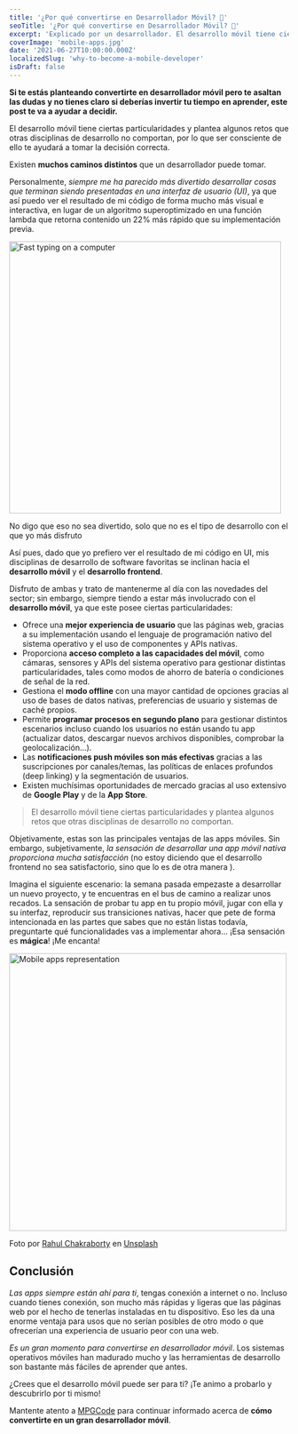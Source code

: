 ```yaml
---
title: '¿Por qué convertirse en Desarrollador Móvil? 📲'
seoTitle: '¿Por qué convertirse en Desarrollador Móvil? 📲'
excerpt: 'Explicado por un desarrollador. El desarrollo móvil tiene ciertas particularidades y plantea algunos retos que otras disciplinas de desarrollo no comportan, por lo que ser consciente de ello te ayudará a tomar la decisión correcta.'
coverImage: 'mobile-apps.jpg'
date: '2021-06-27T10:00:00.000Z'
localizedSlug: 'why-to-become-a-mobile-developer'
isDraft: false
---
```


**Si te estás planteando convertirte en desarrollador móvil pero te asaltan las dudas y no tienes claro si deberías invertir tu tiempo en aprender, este post te va a ayudar a decidir.**

El desarrollo móvil tiene ciertas particularidades y plantea algunos retos que otras disciplinas de desarrollo no comportan, por lo que ser consciente de ello te ayudará a tomar la decisión correcta.

Existen **muchos caminos distintos** que un desarrollador puede tomar.

Personalmente, *siempre me ha parecido más divertido desarrollar cosas que terminan siendo presentadas en una interfaz de usuario (UI)*, ya que así puedo ver el resultado de mi código de forma mucho más visual e interactiva, en lugar de un algoritmo superoptimizado en una función lambda que retorna contenido un 22% más rápido que su implementación previa.

<img src="fast-typing.gif" alt="Fast typing on a computer" width="490" />

No digo que eso no sea divertido, solo que no es el tipo de desarrollo con el que yo más disfruto <emoji src='sweat_smile' size={20} />

Así pues, dado que yo prefiero ver el resultado de mi código en UI, mis disciplinas de desarrollo de software favoritas se inclinan hacia el **desarrollo móvil** y el **desarrollo frontend**.

Disfruto de ambas y trato de mantenerme al día con las novedades del sector; sin embargo, siempre tiendo a estar más involucrado con el **desarrollo móvil**, ya que este posee ciertas particularidades:

- Ofrece una **mejor experiencia de usuario** que las páginas web, gracias a su implementación usando el lenguaje de programación nativo del sistema operativo y el uso de componentes y APIs nativas.
- Proporciona **acceso completo a las capacidades del móvil**, como cámaras, sensores y APIs del sistema operativo para gestionar distintas particularidades, tales como modos de ahorro de batería o condiciones de señal de la red.
- Gestiona el **modo offline** con una mayor cantidad de opciones gracias al uso de bases de datos nativas, preferencias de usuario y sistemas de caché propios.
- Permite **programar procesos en segundo plano** para gestionar distintos escenarios incluso cuando los usuarios no están usando tu app (actualizar datos, descargar nuevos archivos disponibles, comprobar la geolocalización...).
- Las **notificaciones push móviles son más efectivas** gracias a las suscripciones por canales/temas, las políticas de enlaces profundos (deep linking) y la segmentación de usuarios.
- Existen muchísimas oportunidades de mercado gracias al uso extensivo de **Google Play** y de la **App Store**.

> El desarrollo móvil tiene ciertas particularidades y plantea algunos retos que otras disciplinas de desarrollo no comportan.

Objetivamente, estas son las principales ventajas de las apps móviles. Sin embargo, subjetivamente, *la sensación de desarrollar una app móvil nativa proporciona mucha satisfacción* (no estoy diciendo que el desarrollo frontend no sea satisfactorio, sino que lo es de otra manera <emoji src='smile' />).

Imagina el siguiente escenario: la semana pasada empezaste a desarrollar un nuevo proyecto, y te encuentras en el bus de camino a realizar unos recados. La sensación de probar tu app en tu propio móvil, jugar con ella y su interfaz, reproducir sus transiciones nativas, hacer que pete de forma intencionada en las partes que sabes que no están listas todavía, preguntarte qué funcionalidades vas a implementar ahora... ¡Esa sensación es **mágica**! ¡Me encanta!

<img src="mobile-apps.jpg" alt="Mobile apps representation" width="500" />

Foto por [Rahul Chakraborty](https://unsplash.com/@hckmstrrahul?utm_source=unsplash&amp;utm_medium=referral&amp;utm_content=creditCopyText) en [Unsplash](https://unsplash.com)

## Conclusión

*Las apps siempre están ahí para ti*, tengas conexión a internet o no. Incluso cuando tienes conexión, son mucho más rápidas y ligeras que las páginas web por el hecho de tenerlas instaladas en tu dispositivo. Eso les da una enorme ventaja para usos que no serían posibles de otro modo o que ofrecerían una experiencia de usuario peor con una web.

*Es un gran momento para convertirse en desarrollador móvil*. Los sistemas operativos móviles han madurado mucho y las herramientas de desarrollo son bastante más fáciles de aprender que antes.

¿Crees que el desarrollo móvil puede ser para ti? ¡Te animo a probarlo y descubrirlo por ti mismo!

Mantente atento a [MPGCode](https://mpgcode.com) para continuar informado acerca de **cómo convertirte en un gran desarrollador móvil**.
